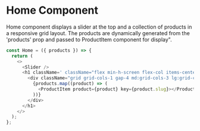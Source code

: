 # Home Component

Home component displays a slider at the top
and a collection of products in a responsive grid layout.
The products are dynamically generated from the 'products' prop and passed to ProductItem component for display".

```js filename="home.js"  copy
const Home = ({ products }) => {
  return (
    <>
      <Slider />
      <h1 className=' className="flex min-h-screen flex-col items-center justify-between p-24"'>
        <div className="grid grid-cols-1 gap-4 md:grid-cols-3 lg:grid-cols-4">
          {products.map((product) => (
            <ProductItem product={product} key={product.slug}></ProductItem>
          ))}
        </div>
      </h1>
    </>
  );
};
```
